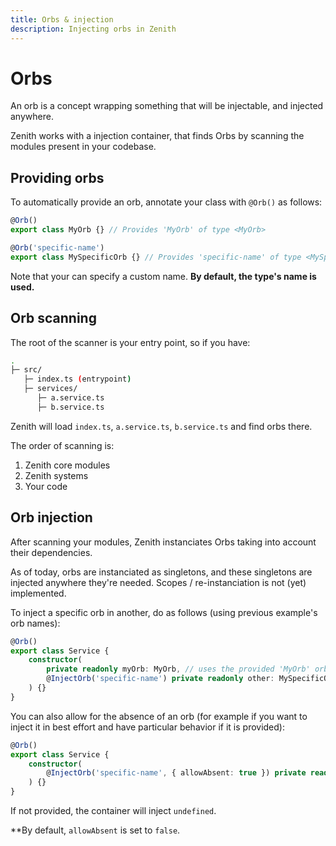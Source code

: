 ```yaml
---
title: Orbs & injection
description: Injecting orbs in Zenith
---
```



# Orbs
<Aside>An orb is a concept wrapping something that will be injectable, and injected anywhere.</Aside>

Zenith works with a injection container, that finds Orbs by scanning the modules present in your codebase.

## Providing orbs

To automatically provide an orb, annotate your class with `@Orb()` as follows:
```ts
@Orb()
export class MyOrb {} // Provides 'MyOrb' of type <MyOrb>

@Orb('specific-name')
export class MySpecificOrb {} // Provides 'specific-name' of type <MySpecificOrb>
```

Note that your can specify a custom name. **By default, the type's name is used.**

## Orb scanning
The root of the scanner is your entry point, so if you have:
```sh
.
├─ src/
   ├─ index.ts (entrypoint)
   ├─ services/
      ├─ a.service.ts
      ├─ b.service.ts
```

Zenith will load `index.ts`, `a.service.ts`, `b.service.ts` and find orbs there.

The order of scanning is:
1. Zenith core modules
2. Zenith systems
3. Your code

## Orb injection

After scanning your modules, Zenith instanciates Orbs taking into account their dependencies.

As of today, orbs are instanciated as singletons, and these singletons are injected anywhere they're needed. Scopes / re-instanciation is not (yet) implemented.

To inject a specific orb in another, do as follows (using previous example's orb names):
```ts
@Orb()
export class Service {
    constructor(
        private readonly myOrb: MyOrb, // uses the provided 'MyOrb' orb
        @InjectOrb('specific-name') private readonly other: MySpecificOrb, // uses the custom name given in @InjectOrb
    ) {}
}
```

You can also allow for the absence of an orb (for example if you want to inject it in best effort and have particular behavior if it is provided):
```ts
@Orb()
export class Service {
    constructor(
        @InjectOrb('specific-name', { allowAbsent: true }) private readonly other: MySpecificOrb, // allows container to inject `undefined` here
    ) {}
}
```

If not provided, the container will inject `undefined`.

**By default, `allowAbsent` is set to `false`.
